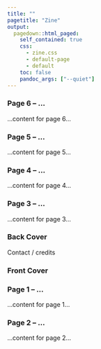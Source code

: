 ```yaml
---
title: ""
pagetitle: "Zine"
output:
  pagedown::html_paged:
    self_contained: true
    css:
      - zine.css
      - default-page
      - default
    toc: false
    pandoc_args: ["--quiet"]
---
```


<!-- Edit your panel content directly in the HTML below. You can use text and <img> tags. -->


```{=html}
<div id="sheet">
  <div class="inner">

    <!-- Top row (rotated 180°): [Page 3] [Page 4] [Page 5] [Page 6] -->
    <div class="cell rotated">
      <div class="panel">
        <h3>Page 6 – …</h3>
        <div class="body">…content for page 6…</div>
      </div>
    </div>
    <div class="cell rotated">
      <div class="panel">
        <h3>Page 5 – …</h3>
        <div class="body">…content for page 5…</div>
      </div>
    </div>
    <div class="cell rotated">
      <div class="panel">
        <h3>Page 4 – …</h3>
        <div class="body">…content for page 4…</div>
      </div>
    </div>
    <div class="cell rotated">
      <div class="panel">
        <h3>Page 3 – …</h3>
        <div class="body">…content for page 3…</div>
      </div>
    </div>

    <!-- Bottom row (upright): [Back Cover] [Front Cover] [Page 1] [Page 2] -->
    <div class="cell">
      <div class="panel">
        <h3>Back Cover</h3>
        <div class="body">Contact / credits</div>
      </div>
    </div>
    <div class="cell">
      <div class="panel">
        <h3>Front Cover</h3>
      </div>
    </div>
    <div class="cell">
      <div class="panel">
        <h3>Page 1 – …</h3>
        <div class="body">…content for page 1…</div>
      </div>
    </div>
    <div class="cell">
      <div class="panel">
        <h3>Page 2 – …</h3>
        <div class="body">…content for page 2…</div>
      </div>
    </div>

  </div>
</div>

```
